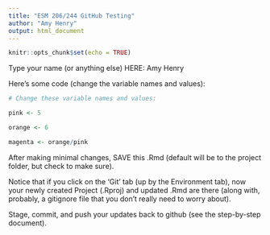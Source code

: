 ```yaml
---
title: "ESM 206/244 GitHub Testing"
author: "Amy Henry"
output: html_document
---
```


```r
knitr::opts_chunk$set(echo = TRUE)
```

Type your name (or anything else) HERE: Amy Henry

Here's some code (change the variable names and values):
```r
# Change these variable names and values:

pink <- 5

orange <- 6

magenta <- orange/pink

```

After making minimal changes, SAVE this .Rmd (default will be to the project folder, but check to make sure).

Notice that if you click on the 'Git' tab (up by the Environment tab), now your newly created Project (.Rproj) and updated .Rmd are there (along with, probably, a gitignore file that you don't really need to worry about).

Stage, commit, and push your updates back to github (see the step-by-step document).